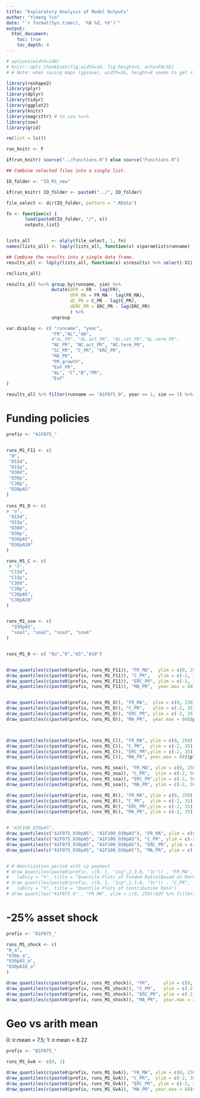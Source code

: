 ```yaml
---
title: "Exploratory Analysis of Model Outputs"
author: "Yimeng Yin"
date: "`r format(Sys.time(), '%B %d, %Y')`"
output: 
  html_document:
    toc: true
    toc_depth: 4
---
```



```r

# options(width=140)
# knitr::opts_chunk$set(fig.width=16, fig.height=5, echo=FALSE)
# # Note: when saving maps (ggsave), width=16, height=9 seems to get rid of white space

```




```r
library(reshape2)
library(plyr)
library(dplyr)
library(tidyr)
library(ggplot2)
library(knitr)
library(magrittr) # to use %<>%
library(zoo)
library(grid)

rm(list = ls())

run_knitr <- F

if(run_knitr) source("../Functions.R") else source("Functions.R")

```


```r
## Combine selected files into a single list.

IO_folder <- "IO_M1_new"

if(run_knitr) IO_folder <- paste0("../", IO_folder)

file_select <- dir(IO_folder, pattern = ".RData")

fn <- function(x) {
       load(paste0(IO_folder, "/", x))
       outputs_list}


lists_all        <- alply(file_select, 1, fn)
names(lists_all) <- laply(lists_all, function(x) x$paramlist$runname)

## Combine the results into a single data frame.
results_all <- ldply(lists_all, function(x) x$results) %>% select(-X1)

rm(lists_all)
```


```r

results_all %<>% group_by(runname, sim) %>% 
                 mutate(dFR = FR - lag(FR),
                        dFR_MA = FR_MA - lag(FR_MA),
                        dC_PR = C_PR - lag(C_PR),
                        dERC_PR = ERC_PR - lag(ERC_PR)
                        ) %>% 
                 ungroup

var.display <- c( "runname", "year",
                 "FR","AL","AA",
                 #"AL_PR", "AL.act_PR", "AL.ret_PR","AL.term_PR", 
                 "NC_PR", "NC.act_PR", "NC.term_PR", 
                 "SC_PR", "C_PR", "ERC_PR",
                 "MA_PR",   
                 "PR.growth", 
                 "ExF_PR",
                 "AL", "C","B","PR",
                 "ExF"
)

results_all %>% filter(runname == "A1F075_0", year == 1, sim == 1) %>% select(one_of(var.display))

```



# Funding policies


```r

prefix <- "A1F075_"


runs_M1_F11 <- c(
 "0",
 "O15d",
 "O15p",
 "O30d",
 "O30p",
 "C30p",
 "O30pA5"
)
  
runs_M1_O <- c(
# "0",  
 "O15d",
 "O15p",
 "O30d",
 "O30p",  
 "O30pA5",
 "O30pA10"
)

runs_M1_C <- c(
 # "0",  
 "C15d",
 "C15p",
 "C30d",
 "C30p",  
 "C30pA5",
 "C30pA10"
)


runs_M1_soa <- c(
  "O30pA5",
  "soa1", "soa2", "soa3", "soa4"
)


runs_M1_0 <- c( "0u","0","A5","A10")


draw_quantiles(c(paste0(prefix, runs_M1_F11)), "FR_MA",  ylim = c(0, 250), year.max = 60)$plot %>% print
draw_quantiles(c(paste0(prefix, runs_M1_F11)), "C_PR",   ylim = c(-2, 35),  year.max = 60)$plot %>% print
draw_quantiles(c(paste0(prefix, runs_M1_F11)), "ERC_PR", ylim = c(-2, 35),year.max = 60)$plot %>% print
draw_quantiles(c(paste0(prefix, runs_M1_F11)), "MA_PR",  year.max = 60)$plot %>% print


draw_quantiles(c(paste0(prefix, runs_M1_O)), "FR_MA",  ylim = c(0, 250), year.max = 60)$plot %>% print
draw_quantiles(c(paste0(prefix, runs_M1_O)), "C_PR",   ylim = c(-2, 35),  year.max = 60)$plot %>% print
draw_quantiles(c(paste0(prefix, runs_M1_O)), "ERC_PR", ylim = c(-2, 35),year.max = 60)$plot %>% print
draw_quantiles(c(paste0(prefix, runs_M1_O)), "MA_PR",  year.max = 60)$plot %>% print



draw_quantiles(c(paste0(prefix, runs_M1_C)), "FR_MA", ylim = c(0, 250), year.max = 60)$plot %>% print
draw_quantiles(c(paste0(prefix, runs_M1_C)), "C_PR",  ylim = c(-2, 35),  year.max = 60)$plot %>% print
draw_quantiles(c(paste0(prefix, runs_M1_C)), "ERC_PR",ylim = c(-2, 35),year.max = 60)$plot %>% print
draw_quantiles(c(paste0(prefix, runs_M1_C)), "MA_PR", year.max = 60)$plot %>% print

draw_quantiles(c(paste0(prefix, runs_M1_soa)), "FR_MA", ylim = c(0, 250), year.max = 60)$plot %>% print
draw_quantiles(c(paste0(prefix, runs_M1_soa)), "C_PR",  ylim = c(-2, 50),  year.max = 60)$plot %>% print
draw_quantiles(c(paste0(prefix, runs_M1_soa)), "ERC_PR",ylim = c(-2, 50),year.max = 60)$plot %>% print
draw_quantiles(c(paste0(prefix, runs_M1_soa)), "MA_PR", ylim = c(-2, 50),year.max = 60)$plot %>% print

draw_quantiles(c(paste0(prefix, runs_M1_0)), "FR_MA", ylim = c(0, 250), year.max = 60)$plot %>% print
draw_quantiles(c(paste0(prefix, runs_M1_0)), "C_PR",  ylim = c(-2, 35),  year.max = 60)$plot %>% print
draw_quantiles(c(paste0(prefix, runs_M1_0)), "ERC_PR",ylim = c(-2, 35),year.max = 60)$plot %>% print
draw_quantiles(c(paste0(prefix, runs_M1_0)), "MA_PR", ylim = c(-2, 35),year.max = 60)$plot %>% print


# "A1F100_O30pA5",
draw_quantiles(c("A1F075_O30pA5", "A1F100_O30pA5"), "FR_MA", ylim = c(0, 250), year.max = 60)$plot %>% print
draw_quantiles(c("A1F075_O30pA5", "A1F100_O30pA5"), "C_PR", ylim = c(-2, 35),  year.max = 60)$plot %>% print
draw_quantiles(c("A1F075_O30pA5", "A1F100_O30pA5"), "ERC_PR", ylim = c(-2, 35),year.max = 60)$plot %>% print
draw_quantiles(c("A1F075_O30pA5", "A1F100_O30pA5"), "MA_PR", ylim = c(-2, 35),year.max = 60)$plot %>% print


# # Amortization period with cp payment
# draw_quantiles(paste0(prefix, c(0, 1, "1cp",2,3,6, "3c")) , "FR_MA",    ylim = c(0, 250))$plot + 
#   labs(y = "%", title = "Quantile Plots of Funded Ratio(Based on Market Asset Value)")
# draw_quantiles(paste0(prefix, c(0, 1, "1cp",2,3,6, "3c")) , "C_PR",   ylim = c(-2, 35))$plot +
#   labs(y = "%", title = "Quantile Plots of Contribution Rate")
# draw_quantiles("A1F075_6" , "FR_MA", ylim = c(0, 250))$df %>% filter(Quantile == "50%")

```


# -25% asset shock

```r


prefix <- "A1F075_"

runs_M1_shock <- c(
"0_a",
"O30p_a",
"O30pA5_a",
"O30pA10_a"
)

draw_quantiles(c(paste0(prefix, runs_M1_shock)), "FR",     ylim = c(0, 250), year.max = 20)$plot %>% print
draw_quantiles(c(paste0(prefix, runs_M1_shock)), "C_PR",   ylim = c(-2, 35),  year.max = 20)$plot %>% print
draw_quantiles(c(paste0(prefix, runs_M1_shock)), "ERC_PR", ylim = c(-2, 35),year.max = 20)$plot %>% print
draw_quantiles(c(paste0(prefix, runs_M1_shock)), "MA_PR",  year.max = 20)$plot %>% print


```


# Geo vs arith mean

0: ir.mean = 7.5; 1: ir.mean = 8.22


```r

prefix <- "B1F075_"

runs_M1_GvA <- c(0, 1)

draw_quantiles(c(paste0(prefix, runs_M1_GvA)), "FR_MA", ylim = c(0, 250),  year.max = 60)$plot %>% print
draw_quantiles(c(paste0(prefix, runs_M1_GvA)), "C_PR",  ylim = c(-2, 35),  year.max = 60)$plot %>% print
draw_quantiles(c(paste0(prefix, runs_M1_GvA)), "ERC_PR", ylim = c(-2, 35), year.max = 60)$plot %>% print
draw_quantiles(c(paste0(prefix, runs_M1_GvA)), "MA_PR", year.max = 60)$plot %>% print

```











